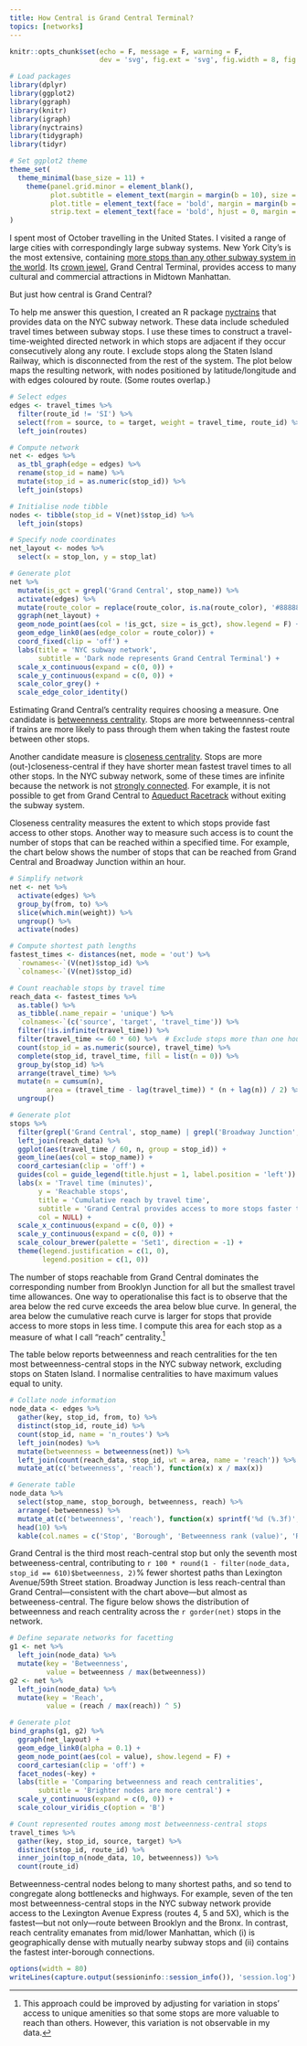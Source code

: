 ```yaml
---
title: How Central is Grand Central Terminal?
topics: [networks]
---
```


```r
knitr::opts_chunk$set(echo = F, message = F, warning = F,
                      dev = 'svg', fig.ext = 'svg', fig.width = 8, fig.height = 4.5)

# Load packages
library(dplyr)
library(ggplot2)
library(ggraph)
library(knitr)
library(igraph)
library(nyctrains)
library(tidygraph)
library(tidyr)

# Set ggplot2 theme
theme_set(
  theme_minimal(base_size = 11) +
    theme(panel.grid.minor = element_blank(),
          plot.subtitle = element_text(margin = margin(b = 10), size = 13),
          plot.title = element_text(face = 'bold', margin = margin(b = 10), size = 16),
          strip.text = element_text(face = 'bold', hjust = 0, margin = margin(b = 5), size = 12))
)
```

I spent most of October travelling in the United States.
I visited a range of large cities with correspondingly large subway systems.
New York City's is the most extensive, containing [more stops than any other subway system in the world](https://www.citymetric.com/transport/what-largest-metro-system-world-1361).
Its [crown jewel](http://www.grandcentralterminal.com), Grand Central Terminal, provides access to many cultural and commercial attractions in Midtown Manhattan.

But just how central is Grand Central?

To help me answer this question, I created an R package [nyctrains][nyctrains] that provides data on the NYC subway network.
These data include scheduled travel times between subway stops.
I use these times to construct a travel-time-weighted directed network in which stops are adjacent if they occur consecutively along any route.
I exclude stops along the Staten Island Railway, which is disconnected from the rest of the system.
The plot below maps the resulting network, with nodes positioned by latitude/longitude and with edges coloured by route.
(Some routes overlap.)

```r
# Select edges
edges <- travel_times %>%
  filter(route_id != 'SI') %>%
  select(from = source, to = target, weight = travel_time, route_id) %>%
  left_join(routes)

# Compute network
net <- edges %>%
  as_tbl_graph(edge = edges) %>%
  rename(stop_id = name) %>%
  mutate(stop_id = as.numeric(stop_id)) %>%
  left_join(stops)

# Initialise node tibble
nodes <- tibble(stop_id = V(net)$stop_id) %>%
  left_join(stops)

# Specify node coordinates
net_layout <- nodes %>%
  select(x = stop_lon, y = stop_lat)

# Generate plot
net %>%
  mutate(is_gct = grepl('Grand Central', stop_name)) %>%
  activate(edges) %>%
  mutate(route_color = replace(route_color, is.na(route_color), '#888888')) %>%
  ggraph(net_layout) +
  geom_node_point(aes(col = !is_gct, size = is_gct), show.legend = F) +
  geom_edge_link0(aes(edge_color = route_color)) +
  coord_fixed(clip = 'off') +
  labs(title = 'NYC subway network',
       subtitle = 'Dark node represents Grand Central Terminal') +
  scale_x_continuous(expand = c(0, 0)) +
  scale_y_continuous(expand = c(0, 0)) +
  scale_color_grey() +
  scale_edge_color_identity()
```

Estimating Grand Central's centrality requires choosing a measure.
One candidate is [betweenness centrality](https://en.wikipedia.org/wiki/Betweenness_centrality).
Stops are more betweennness-central if trains are more likely to pass through them when taking the fastest route between other stops.

Another candidate measure is [closeness centrality](https://en.wikipedia.org/wiki/Closeness_centrality).
Stops are more (out-)closeness-central if they have shorter mean fastest travel times to all other stops.
In the NYC subway network, some of these times are infinite because the network is not [strongly connected](https://en.wikipedia.org/wiki/Strongly_connected_component).
For example, it is not possible to get from Grand Central to [Aqueduct Racetrack](https://subwaynut.com/ind/aqueduct_racetracka/index.php) without exiting the subway system.

Closeness centrality measures the extent to which stops provide fast access to other stops.
Another way to measure such access is to count the number of stops that can be reached within a specified time.
For example, the chart below shows the number of stops that can be reached from Grand Central and Broadway Junction within an hour.

```r
# Simplify network
net <- net %>%
  activate(edges) %>%
  group_by(from, to) %>%
  slice(which.min(weight)) %>%
  ungroup() %>%
  activate(nodes)

# Compute shortest path lengths
fastest_times <- distances(net, mode = 'out') %>%
  `rownames<-`(V(net)$stop_id) %>%
  `colnames<-`(V(net)$stop_id)

# Count reachable stops by travel time
reach_data <- fastest_times %>%
  as.table() %>%
  as_tibble(.name_repair = 'unique') %>%
  `colnames<-`(c('source', 'target', 'travel_time')) %>%
  filter(!is.infinite(travel_time)) %>%
  filter(travel_time <= 60 * 60) %>%  # Exclude stops more than one hour away
  count(stop_id = as.numeric(source), travel_time) %>%
  complete(stop_id, travel_time, fill = list(n = 0)) %>%
  group_by(stop_id) %>%
  arrange(travel_time) %>%
  mutate(n = cumsum(n),
         area = (travel_time - lag(travel_time)) * (n + lag(n)) / 2) %>%
  ungroup()

# Generate plot
stops %>%
  filter(grepl('Grand Central', stop_name) | grepl('Broadway Junction', stop_name)) %>%
  left_join(reach_data) %>%
  ggplot(aes(travel_time / 60, n, group = stop_id)) +
  geom_line(aes(col = stop_name)) +
  coord_cartesian(clip = 'off') +
  guides(col = guide_legend(title.hjust = 1, label.position = 'left')) +
  labs(x = 'Travel time (minutes)',
       y = 'Reachable stops',
       title = 'Cumulative reach by travel time',
       subtitle = 'Grand Central provides access to more stops faster than Broadway Junction',
       col = NULL) +
  scale_x_continuous(expand = c(0, 0)) +
  scale_y_continuous(expand = c(0, 0)) +
  scale_colour_brewer(palette = 'Set1', direction = -1) +
  theme(legend.justification = c(1, 0),
        legend.position = c(1, 0))
```

The number of stops reachable from Grand Central dominates the corresponding number from Brooklyn Junction for all but the smallest travel time allowances.
One way to operationalise this fact is to observe that the area below the red curve exceeds the area below blue curve.
In general, the area below the cumulative reach curve is larger for stops that provide access to more stops in less time.
I compute this area for each stop as a measure of what I call "reach" centrality.[^reach]

The table below reports betweenness and reach centralities for the ten most betweenness-central stops in the NYC subway network, excluding stops on Staten Island.
I normalise centralities to have maximum values equal to unity.

```r
# Collate node information
node_data <- edges %>%
  gather(key, stop_id, from, to) %>%
  distinct(stop_id, route_id) %>%
  count(stop_id, name = 'n_routes') %>%
  left_join(nodes) %>%
  mutate(betweenness = betweenness(net)) %>%
  left_join(count(reach_data, stop_id, wt = area, name = 'reach')) %>%
  mutate_at(c('betweenness', 'reach'), function(x) x / max(x))

# Generate table
node_data %>%
  select(stop_name, stop_borough, betweenness, reach) %>%
  arrange(-betweenness) %>%
  mutate_at(c('betweenness', 'reach'), function(x) sprintf('%d (%.3f)', min_rank(-x), x)) %>%
  head(10) %>%
  kable(col.names = c('Stop', 'Borough', 'Betweenness rank (value)', 'Reach rank (value)'), align = 'c')
```

Grand Central is the third most reach-central stop but only the seventh most betweeness-central, contributing to `r 100 * round(1 - filter(node_data, stop_id == 610)$betweenness, 2)`% fewer shortest paths than Lexington Avenue/59th Street station.
Broadway Junction is less reach-central than Grand Central---consistent with the chart above---but almost as betweeness-central.
The figure below shows the distribution of betweenness and reach centrality across the `r gorder(net)` stops in the network.

```r
# Define separate networks for facetting
g1 <- net %>%
  left_join(node_data) %>%
  mutate(key = 'Betweenness',
         value = betweenness / max(betweenness))
g2 <- net %>%
  left_join(node_data) %>%
  mutate(key = 'Reach',
         value = (reach / max(reach)) ^ 5)

# Generate plot
bind_graphs(g1, g2) %>%
  ggraph(net_layout) +
  geom_edge_link0(alpha = 0.1) +
  geom_node_point(aes(col = value), show.legend = F) +
  coord_cartesian(clip = 'off') +
  facet_nodes(~key) +
  labs(title = 'Comparing betweenness and reach centralities',
       subtitle = 'Brighter nodes are more central') +
  scale_y_continuous(expand = c(0, 0)) +
  scale_colour_viridis_c(option = 'B')
```

```r
# Count represented routes among most betweenness-central stops
travel_times %>%
  gather(key, stop_id, source, target) %>%
  distinct(stop_id, route_id) %>%
  inner_join(top_n(node_data, 10, betweenness)) %>%
  count(route_id)
```

Betweenness-central nodes belong to many shortest paths, and so tend to congregate along bottlenecks and highways.
For example, seven of the ten most betweenness-central stops in the NYC subway network provide access to the Lexington Avenue Express (routes 4, 5 and 5X), which is the fastest---but not only---route between Brooklyn and the Bronx.
In contrast, reach centrality emanates from mid/lower Manhattan, which (i) is geographically dense with mutually nearby subway stops and (ii) contains the fastest inter-borough connections.

```r
options(width = 80)
writeLines(capture.output(sessioninfo::session_info()), 'session.log')
```

[nyctrains]: https://github.com/bldavies/nyctrains

[^reach]: This approach could be improved by adjusting for variation in stops' access to unique amenities so that some stops are more valuable to reach than others. However, this variation is not observable in my data.

